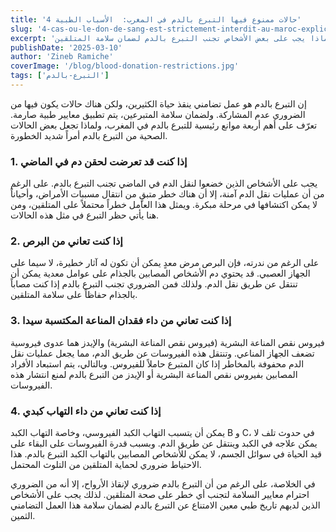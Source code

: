 ```yaml
---
title: '4 حالات ممنوع فيها التبرع بالدم في المغرب:  الأسباب الطبية'
slug: '4-cas-ou-le-don-de-sang-est-strictement-interdit-au-maroc-explications-et-raisons-medicales'
excerpt: 'التبرع بالدم يمثل جزءاً أساسياً في إنقاذ الأرواح، لكن بعض الحالات تتطلب احتياطات معينة. من المهم فهم لماذا يجب على بعض الأشخاص تجنب التبرع بالدم لضمان سلامة المتلقين.'
publishDate: '2025-03-10'
author: 'Zineb Ramiche'
coverImage: '/blog/blood-donation-restrictions.jpg'
tags: ['التبرع-بالدم']
---
```


إن التبرع بالدم هو عمل تضامني ينقذ حياة الكثيرين، ولكن هناك حالات يكون فيها من الضروري عدم المشاركة. ولضمان سلامة المتبرعين، يتم تطبيق معايير طبية صارمة. تعرّف على أهم أربعة موانع رئيسية للتبرع بالدم في المغرب، ولماذا تجعل بعض الحالات الصحية من التبرع بالدم أمراً شديد الخطورة.

### 1. إذا كنت قد تعرضت لحقن دم في الماضي

يجب على الأشخاص الذين خضعوا لنقل الدم في الماضي تجنب التبرع بالدم. على الرغم من أن عمليات نقل الدم آمنة، إلا أن هناك خطر متبقٍ من انتقال مسببات الأمراض، وأحياناً لا يمكن اكتشافها في مرحلة مبكرة. ويمثل هذا العامل خطراً محتملاً على المتلقين، ومن هنا يأتي حظر التبرع في مثل هذه الحالات.

### 2. إذا كنت تعاني من البرص

على الرغم من ندرته، فإن البرص مرض معدٍ يمكن أن تكون له آثار خطيرة، لا سيما على الجهاز العصبي. قد يحتوي دم الأشخاص المصابين بالجذام على عوامل معدية يمكن أن تنتقل عن طريق نقل الدم. ولذلك فمن الضروري تجنب التبرع بالدم إذا كنت مصاباً بالجذام حفاظاً على سلامة المتلقين.

### 3. إذا كنت تعاني من داء فقدان المناعة المكتسبة سيدا

فيروس نقص المناعة البشرية (فيروس نقص المناعة البشرية) والإيدز هما عدوى فيروسية تضعف الجهاز المناعي. وتنتقل هذه الفيروسات عن طريق الدم، مما يجعل عمليات نقل الدم محفوفة بالمخاطر إذا كان المتبرع حاملاً للفيروس. وبالتالي، يتم استبعاد الأفراد المصابين بفيروس نقص المناعة البشرية أو الإيدز من التبرع بالدم لمنع انتشار هذه الفيروسات.

### 4. إذا كنت تعاني من داء التهاب كبدي

يمكن أن يتسبب التهاب الكبد الفيروسي، وخاصة التهاب الكبد B و C، في حدوث تلف لا يمكن علاجه في الكبد وينتقل عن طريق الدم. وبسبب قدرة الفيروسات على البقاء على قيد الحياة في سوائل الجسم، لا يمكن للأشخاص المصابين بالتهاب الكبد التبرع بالدم. هذا الاحتياط ضروري لحماية المتلقين من التلوث المحتمل.

في الخلاصة، على الرغم من أن التبرع بالدم ضروري لإنقاذ الأرواح، إلا أنه من الضروري احترام معايير السلامة لتجنب أي خطر على صحة المتلقين. لذلك يجب على الأشخاص الذين لديهم تاريخ طبي معين الامتناع عن التبرع بالدم لضمان سلامة هذا العمل التضامني الثمين.
